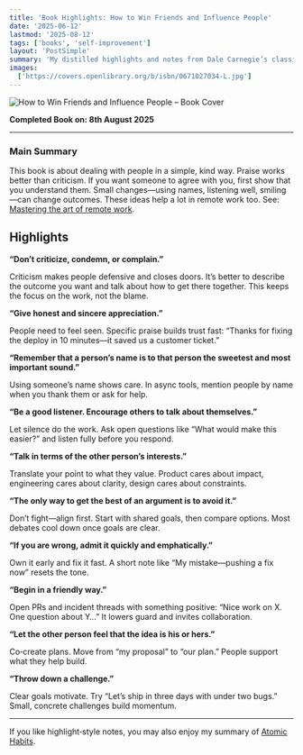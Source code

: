```yaml
---
title: 'Book Highlights: How to Win Friends and Influence People'
date: '2025-06-12'
lastmod: '2025-08-12'
tags: ['books', 'self-improvement']
layout: 'PostSimple'
summary: 'My distilled highlights and notes from Dale Carnegie’s classic—practical principles for better conversations, influence without manipulation, and leadership that lasts.'
images:
  ['https://covers.openlibrary.org/b/isbn/0671027034-L.jpg']
---
```


![How to Win Friends and Influence People – Book Cover](https://covers.openlibrary.org/b/isbn/0671027034-L.jpg)

**Completed Book on: 8th August 2025**

---

### Main Summary

This book is about dealing with people in a simple, kind way. Praise works better than criticism. If you want someone to agree with you, first show that you understand them. Small changes—using names, listening well, smiling—can change outcomes. These ideas help a lot in remote work too. See: [Mastering the art of remote work](../blog/mastering-remote-work).

## Highlights

**“Don’t criticize, condemn, or complain.”**

Criticism makes people defensive and closes doors. It’s better to describe the outcome you want and talk about how to get there together. This keeps the focus on the work, not the blame.

**“Give honest and sincere appreciation.”**

People need to feel seen. Specific praise builds trust fast: “Thanks for fixing the deploy in 10 minutes—it saved us a customer ticket.”

**“Remember that a person’s name is to that person the sweetest and most important sound.”**

Using someone’s name shows care. In async tools, mention people by name when you thank them or ask for help.

**“Be a good listener. Encourage others to talk about themselves.”**

Let silence do the work. Ask open questions like “What would make this easier?” and listen fully before you respond.

**“Talk in terms of the other person’s interests.”**

Translate your point to what they value. Product cares about impact, engineering cares about clarity, design cares about constraints.

**“The only way to get the best of an argument is to avoid it.”**

Don’t fight—align first. Start with shared goals, then compare options. Most debates cool down once goals are clear.

**“If you are wrong, admit it quickly and emphatically.”**

Own it early and fix it fast. A short note like “My mistake—pushing a fix now” resets the tone.

**“Begin in a friendly way.”**

Open PRs and incident threads with something positive: “Nice work on X. One question about Y…” It lowers guard and invites collaboration.

**“Let the other person feel that the idea is his or hers.”**

Co‑create plans. Move from “my proposal” to “our plan.” People support what they help build.

**“Throw down a challenge.”**

Clear goals motivate. Try “Let’s ship in three days with under two bugs.” Small, concrete challenges build momentum.

---

If you like highlight‑style notes, you may also enjoy my summary of [Atomic Habits](../blog/atomic-habits).


